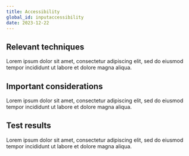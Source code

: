 ```yaml
---
title: Accessibility
global_id: inputaccessibility
date: 2023-12-22
---
```


## Relevant techniques
Lorem ipsum dolor sit amet, consectetur adipiscing elit, sed do eiusmod tempor incididunt ut labore et dolore magna aliqua. 

## Important considerations
Lorem ipsum dolor sit amet, consectetur adipiscing elit, sed do eiusmod tempor incididunt ut labore et dolore magna aliqua. 

## Test results 
Lorem ipsum dolor sit amet, consectetur adipiscing elit, sed do eiusmod tempor incididunt ut labore et dolore magna aliqua. 